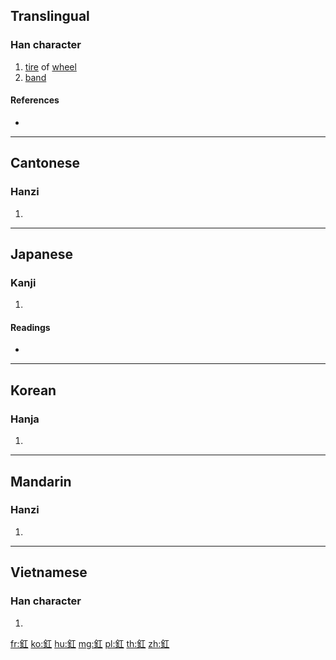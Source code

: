 {{character info/new}}
==Translingual==

===Han character===
{{Han char|rn=167|rad=金|as=03|sn=11|four=81110|canj=CM}}

# [[tire]] of [[wheel]]
# [[band]]

====References====
* {{Han ref|kx=1297.030|dkj=40183|dj=1800.100|hdz=64170.120|uh=91ED|ud=37357|bh=B3AA|bd=45994}}

----

==Cantonese==

===Hanzi===
{{yue-hanzi|jyut=|y=gong1}}

# {{defn|lang=yue|sort=金03}}

----

==Japanese==

===Kanji===
{{ja-kanji|grade=|rs=金03}}

# {{defn|lang=ja|sort=金03}}

====Readings====
* {{ja-readings|on=[[こう]] (kō), [[く]] (ku)|kun=[[かりも]] (karimo)|nanori=}}

----

==Korean==

===Hanja===
{{ko-hanja|hangeul=공|eumhun=|rv=gong|mr=kong|y=kong}}

# {{defn|lang=ko|sort=金03}}

----

==Mandarin==

===Hanzi===
{{cmn-hanzi|pin=[[gāng]] ([[gang1]]), [[gōng]] ([[gong1]])|wg=kang<sup>1</sup>, kung<sup>1</sup>}}

# {{defn|lang=cmn|sort=金03}}

----

==Vietnamese==

===Han character===
{{vi-hantu|[[công]], [[cong]], [[cang]]|rs=金03}}

# {{defn|lang=vi|sort=金03}}

[[fr:釭]]
[[ko:釭]]
[[hu:釭]]
[[mg:釭]]
[[pl:釭]]
[[th:釭]]
[[zh:釭]]